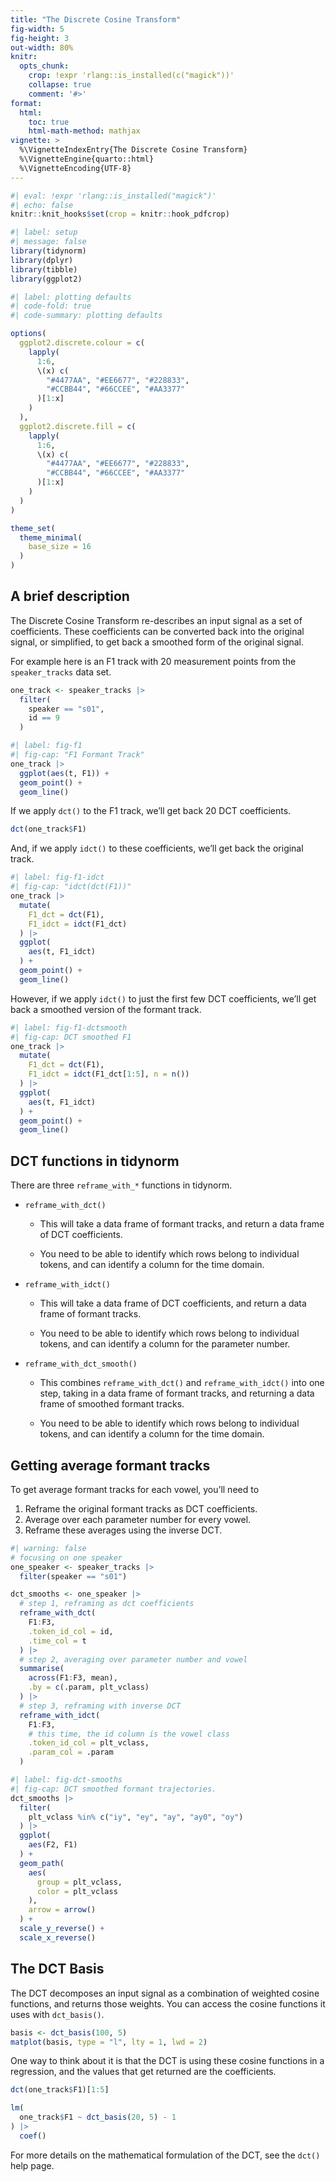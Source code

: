 ```yaml
---
title: "The Discrete Cosine Transform"
fig-width: 5
fig-height: 3
out-width: 80%
knitr:
  opts_chunk:
    crop: !expr 'rlang::is_installed(c("magick"))'
    collapse: true
    comment: '#>'
format:
  html:
    toc: true
    html-math-method: mathjax
vignette: >
  %\VignetteIndexEntry{The Discrete Cosine Transform}
  %\VignetteEngine{quarto::html}
  %\VignetteEncoding{UTF-8}
---
```


```r
#| eval: !expr 'rlang::is_installed("magick")'
#| echo: false
knitr::knit_hooks$set(crop = knitr::hook_pdfcrop)
```

```r
#| label: setup
#| message: false
library(tidynorm)
library(dplyr)
library(tibble)
library(ggplot2)
```

```r
#| label: plotting defaults
#| code-fold: true
#| code-summary: plotting defaults

options(
  ggplot2.discrete.colour = c(
    lapply(
      1:6,
      \(x) c(
        "#4477AA", "#EE6677", "#228833",
        "#CCBB44", "#66CCEE", "#AA3377"
      )[1:x]
    )
  ),
  ggplot2.discrete.fill = c(
    lapply(
      1:6,
      \(x) c(
        "#4477AA", "#EE6677", "#228833",
        "#CCBB44", "#66CCEE", "#AA3377"
      )[1:x]
    )
  )
)

theme_set(
  theme_minimal(
    base_size = 16
  )
)
```

## A brief description

The Discrete Cosine Transform re-describes an input signal as a set of coefficients.
These coefficients can be converted back into the original signal, or simplified, to get back a smoothed form of the original signal.

For example here is an F1 track with 20 measurement points from the `speaker_tracks` data set.

```r
one_track <- speaker_tracks |>
  filter(
    speaker == "s01",
    id == 9
  )
```

```r
#| label: fig-f1
#| fig-cap: "F1 Formant Track"
one_track |>
  ggplot(aes(t, F1)) +
  geom_point() +
  geom_line()
```

If we apply `dct()` to the F1 track, we'll get back 20 DCT coefficients.

```r
dct(one_track$F1)
```

And, if we apply `idct()` to these coefficients, we'll get back the original track.

```r
#| label: fig-f1-idct
#| fig-cap: "idct(dct(F1))"
one_track |>
  mutate(
    F1_dct = dct(F1),
    F1_idct = idct(F1_dct)
  ) |>
  ggplot(
    aes(t, F1_idct)
  ) +
  geom_point() +
  geom_line()
```

However, if we apply `idct()` to just the first few DCT coefficients, we'll get back a smoothed version of the formant track.

```r
#| label: fig-f1-dctsmooth
#| fig-cap: DCT smoothed F1
one_track |>
  mutate(
    F1_dct = dct(F1),
    F1_idct = idct(F1_dct[1:5], n = n())
  ) |>
  ggplot(
    aes(t, F1_idct)
  ) +
  geom_point() +
  geom_line()
```

## DCT functions in tidynorm

There are three `reframe_with_*` functions in tidynorm.

-   `reframe_with_dct()`

    -   This will take a data frame of formant tracks, and return a data frame of DCT coefficients.

    -   You need to be able to identify which rows belong to individual tokens, and can identify a column for the time domain.

-   `reframe_with_idct()`

    -   This will take a data frame of DCT coefficients, and return a data frame of formant tracks.

    -   You need to be able to identify which rows belong to individual tokens, and can identify a column for the parameter number.

-   `reframe_with_dct_smooth()`

    -   This combines `reframe_with_dct()` and `reframe_with_idct()` into one step, taking in a data frame of formant tracks, and returning a data frame of smoothed formant tracks.

    -   You need to be able to identify which rows belong to individual tokens, and can identify a column for the time domain.

## Getting average formant tracks

To get average formant tracks for each vowel, you'll need to

1.  Reframe the original formant tracks as DCT coefficients.
2.  Average over each parameter number for every vowel.
3.  Reframe these averages using the inverse DCT.

```r
#| warning: false
# focusing on one speaker
one_speaker <- speaker_tracks |>
  filter(speaker == "s01")

dct_smooths <- one_speaker |>
  # step 1, reframing as dct coefficients
  reframe_with_dct(
    F1:F3,
    .token_id_col = id,
    .time_col = t
  ) |>
  # step 2, averaging over parameter number and vowel
  summarise(
    across(F1:F3, mean),
    .by = c(.param, plt_vclass)
  ) |>
  # step 3, reframing with inverse DCT
  reframe_with_idct(
    F1:F3,
    # this time, the id column is the vowel class
    .token_id_col = plt_vclass,
    .param_col = .param
  )
```

```r
#| label: fig-dct-smooths
#| fig-cap: DCT smoothed formant trajectories.
dct_smooths |>
  filter(
    plt_vclass %in% c("iy", "ey", "ay", "ay0", "oy")
  ) |>
  ggplot(
    aes(F2, F1)
  ) +
  geom_path(
    aes(
      group = plt_vclass,
      color = plt_vclass
    ),
    arrow = arrow()
  ) +
  scale_y_reverse() +
  scale_x_reverse()
```

## The DCT Basis

The DCT decomposes an input signal as a combination of weighted cosine functions, and returns those weights.
You can access the cosine functions it uses with `dct_basis()`.

```r
basis <- dct_basis(100, 5)
matplot(basis, type = "l", lty = 1, lwd = 2)
```

One way to think about it is that the DCT is using these cosine functions in a regression, and the values that get returned are the coefficients.

```r
dct(one_track$F1)[1:5]
```

```r
lm(
  one_track$F1 ~ dct_basis(20, 5) - 1
) |>
  coef()
```

For more details on the mathematical formulation of the DCT, see the `dct()` help page.

